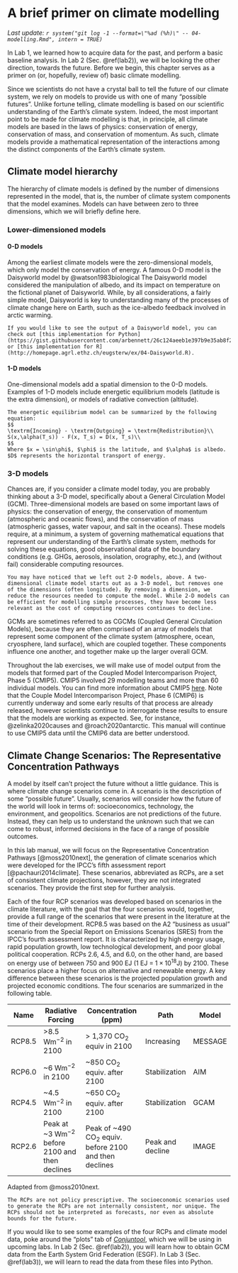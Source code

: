 # A brief primer on climate modelling {#modelling}

_Last update: `r system("git log -1 --format=\"%ad (%h)\" -- 04-modelling.Rmd", intern = TRUE)`_

In Lab 1, we learned how to acquire data for the past, and perform a basic baseline analysis. In Lab 2 (Sec. \@ref(lab2)), we will be looking the other direction, towards the future. Before we begin, this chapter serves as a primer on (or, hopefully, review of) basic climate modelling.

Since we scientists do not have a crystal ball to tell the future of our climate system, we rely on models to provide us with one of many "possible futures". Unlike fortune telling, climate modelling is based on our scientific understanding of the Earth's climate system. Indeed, the most important point to be made for climate modelling is that, in principle, all climate models are based in the laws of physics: conservation of energy, conservation of mass, and conservation of momentum. As such, climate models provide a mathematical representation of the interactions among the distinct components of the Earth's climate system.

## Climate model hierarchy

The hierarchy of climate models is defined by the number of dimensions represented in the model, that is, the number of climate system components that the model examines. Models can have between zero to three dimensions, which we will briefly define here. 

### Lower-dimensioned models 

#### 0-D models

Among the earliest climate models were the zero-dimensional models, which only model the conservation of energy. A famous 0-D model is the Daisyworld model by @watson1983biological The Daisyworld model considered the manipulation of albedo, and its impact on temperature on the fictional planet of Daisyworld. While, by all considerations, a fairly simple model, Daisyworld is key to understanding many of the processes of climate change here on Earth, such as the ice-albedo feedback involved in arctic warming. 

```block
If you would like to see the output of a Daisyworld model, you can check out [this implementation for Python](https://gist.githubusercontent.com/arbennett/26c124aeeb1e397b9e35ab8f2047709a/raw/b49f96332b9aa0d3c96998d24fe761dabdf93ac5/daisyworld.py), or [this implementation for R](http://homepage.agrl.ethz.ch/eugsterw/ex/04-Daisyworld.R).
```

#### 1-D models

One-dimensional models add a spatial dimension to the 0-D models. Examples of 1-D models include energetic equilibrium models (latitude is the extra dimension), or models of radiative convection (altitude). 

```block
The energetic equilibrium model can be summarized by the following equation: 
$$
\textrm{Incoming} - \textrm{Outgoing} = \textrm{Redistribution}\\
S(x,\alpha(T_s)) - F(x, T_s) = D(x, T_s)\\
$$
Where $x = \sin\phi$, $\phi$ is the latitude, and $\alpha$ is albedo. $D$ represents the horizontal transport of energy. 
```

### 3-D models

Chances are, if you consider a climate model today, you are probably thinking about a 3-D model, specifically about a General Circulation Model (GCM). Three-dimensional models are based on some important laws of physics: the conservation of energy, the conservation of momentum (atmospheric and oceanic flows), and the conservation of mass (atmospheric gasses, water vapour, and salt in the oceans). These models require, at a minimum, a system of governing mathematical equations that represent our understanding of the Earth's climate system, methods for solving these equations, good observational data of the boundary conditions (e.g. GHGs, aerosols, insolation, orography, etc.), and (without fail) considerable computing resources.

```block
You may have noticed that we left out 2-D models, above. A two-dimensional climate model starts out as a 3-D model, but removes one of the dimensions (often longitude). By removing a dimension, we reduce the resources needed to compute the model. While 2-D models can be efficient for modelling simple processes, they have become less relevant as the cost of computing resources continues to decline.
```

GCMs are sometimes referred to as CGCMs (Coupled General Circulation Models), because they are often comprised of an array of models that represent some component of the climate system (atmosphere, ocean, cryosphere, land surface), which are coupled together. These components influence one another, and together make up the larger overall GCM. 

Throughout the lab exercises, we will make use of model output from the models that formed part of the Coupled Model Intercomparison Project, Phase 5 (CMIP5). CMIP5 involved 29 modelling teams and more than 60 individual models. You can find more information about CMIP5 [here](https://pcmdi.llnl.gov/mips/cmip5/index.html). Note that the Couple Model Intercomparison Project, Phase 6 (CMIP6) is currently underway and some early results of that process are already released, however scientists continue to interrogate these results to ensure that the models are working as expected. See, for instance, @zelinka2020causes and @roach2020antarctic. This manual will continue to use CMIP5 data until the CMIP6 data are better understood. 

## Climate Change Scenarios: The Representative Concentration Pathways

A model by itself can't project the future without a little guidance. This is where climate change scenarios come in. A scenario is the description of some "possible future". Usually, scenarios will consider how the future of the world will look in terms of: socioeconomics, technology, the environment, and geopolitics. Scenarios are not predictions of the future. Instead, they can help us to understand the unknown such that we can come to robust, informed decisions in the face of a range of possible outcomes. 

In this lab manual, we will focus on the Representative Concentration Pathways [@moss2010next], the generation of climate scenarios which were developed for the IPCC's fifth assessment report [@pachauri2014climate]. These scenarios, abbreviated as RCPs, are a set of consistent climate projections, however, they are not integrated scenarios. They provide the first step for further analysis.

Each of the four RCP scenarios was developed based on scenarios in the climate literature, with the goal that the four scenarios would, together, provide a full range of the scenarios that were present in the literature at the time of their development. RCP8.5 was based on the A2 "business as usual" scenario from the Special Report on Emissions Scenarios (SRES) from the IPCC's fourth assessment report. It is characterized by high energy usage, rapid population growth, low technological development, and poor global political cooperation. RCPs 2.6, 4.5, and 6.0, on the other hand, are based on energy use of between 750 and 900 EJ ($1$ EJ = $1 \times 10^{18}$J) by 2100. These scenarios place a higher focus on alternative and renewable energy. A key difference between these scenarios is the projected population growth and projected economic conditions. The four scenarios are summarized in the following table. 


| Name   | Radiative Forcing      | Concentration (ppm)           | Path          | Model   |
|--------|------------------------|-------------------------------|---------------|---------|
| RCP8.5 | >8.5 Wm$^{-2}$ in 2100 | > 1,370 CO$_2$ equiv in 2100  | Increasing    | MESSAGE |
| RCP6.0 | ~6 Wm$^{-2}$ in 2100   | ~850 CO$_2$ equiv. after 2100 | Stabilization | AIM     |
| RCP4.5 | ~4.5 Wm$^{-2}$ in 2100 | ~650 CO$_2$ equiv. after 2100 | Stabilization | GCAM    |
| RCP2.6 | Peak at ~3 Wm$^{-2}$ before 2100 and then declines | Peak of ~490 CO$_2$ equiv. before 2100 and then declines | Peak and decline | IMAGE |
Adapted from @moss2010next.

```block
The RCPs are not policy prescriptive. The socioeconomic scenarios used to generate the RCPs are not internally consistent, nor unique. The RCPs should not be interpreted as forecasts, nor even as absolute bounds for the future. 
```

If you would like to see some examples of the four RCPs and climate model data, poke around the "plots" tab of [_Conjuntool_](https://shiny.conr.ca/conjuntool/), which we will be using in upcoming labs. In Lab 2 (Sec. \@ref(lab2)), you will learn how to obtain GCM data from the Earth System Grid Federation (ESGF). In Lab 3 (Sec. \@ref(lab3)), we will learn to read the data from these files into Python. 
